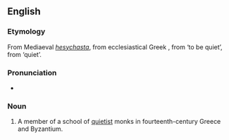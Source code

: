 ==English==
{{wikipedia}}

===Etymology===
From Mediaeval {{etyl|la}} ''[[hesychasta]]'', from ecclesiastical Greek '''{{polytonic|[[ἡσυχαστής]]}}''', from '''{{polytonic|[[ἡσυχάζειν]]}}''' ‘to be quiet’, from '''{{polytonic|[[ἥσυχος]]}}''' ‘quiet’.

===Pronunciation===
* {{IPA|/ˈhɛsɪkæst/}}

===Noun===
{{en-noun}}

# {{context|ecclesiastical history}} A member of a school of [[quietist]] monks in fourteenth-century Greece and Byzantium.